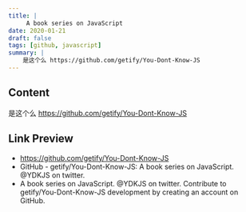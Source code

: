 ```yaml
---
title: |
     A book series on JavaScript
date: 2020-01-21
draft: false
tags: [github, javascript]
summary: |
    是这个么 https://github.com/getify/You-Dont-Know-JS
---
```


## Content

是这个么 https://github.com/getify/You-Dont-Know-JS

## Link Preview

- https://github.com/getify/You-Dont-Know-JS
- GitHub - getify/You-Dont-Know-JS: A book series on JavaScript. @YDKJS on twitter.
- A book series on JavaScript. @YDKJS on twitter. Contribute to getify/You-Dont-Know-JS development by creating an account on GitHub.

